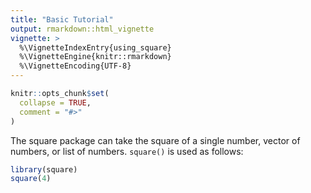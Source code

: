 ```yaml
---
title: "Basic Tutorial"
output: rmarkdown::html_vignette
vignette: >
  %\VignetteIndexEntry{using_square}
  %\VignetteEngine{knitr::rmarkdown}
  %\VignetteEncoding{UTF-8}
---
```


```r
knitr::opts_chunk$set(
  collapse = TRUE,
  comment = "#>"
)
```

The square package can take the square of a single number, vector of numbers, or list of numbers. `square()` is used as follows:

```r
library(square)
square(4)
```
